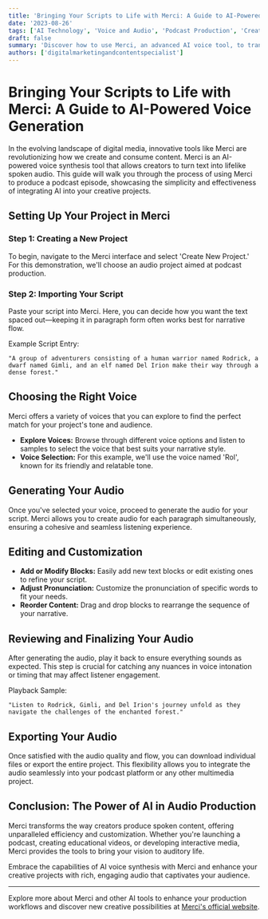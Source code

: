 ```yaml
---
title: 'Bringing Your Scripts to Life with Merci: A Guide to AI-Powered Voice Generation'
date: '2023-08-26'
tags: ['AI Technology', 'Voice and Audio', 'Podcast Production', 'Creative Design']
draft: false
summary: 'Discover how to use Merci, an advanced AI voice tool, to transform written scripts into engaging audio content for podcasts, videos, and more.'
authors: ['digitalmarketingandcontentspecialist']
---
```


# Bringing Your Scripts to Life with Merci: A Guide to AI-Powered Voice Generation

In the evolving landscape of digital media, innovative tools like Merci are revolutionizing how we create and consume content. Merci is an AI-powered voice synthesis tool that allows creators to turn text into lifelike spoken audio. This guide will walk you through the process of using Merci to produce a podcast episode, showcasing the simplicity and effectiveness of integrating AI into your creative projects.

## Setting Up Your Project in Merci

### Step 1: Creating a New Project

To begin, navigate to the Merci interface and select 'Create New Project.' For this demonstration, we'll choose an audio project aimed at podcast production.

### Step 2: Importing Your Script

Paste your script into Merci. Here, you can decide how you want the text spaced out—keeping it in paragraph form often works best for narrative flow.

Example Script Entry:

```plaintext
"A group of adventurers consisting of a human warrior named Rodrick, a dwarf named Gimli, and an elf named Del Irion make their way through a dense forest."
```

## Choosing the Right Voice

Merci offers a variety of voices that you can explore to find the perfect match for your project's tone and audience.

- **Explore Voices:** Browse through different voice options and listen to samples to select the voice that best suits your narrative style.
- **Voice Selection:** For this example, we'll use the voice named 'Rol', known for its friendly and relatable tone.

## Generating Your Audio

Once you've selected your voice, proceed to generate the audio for your script. Merci allows you to create audio for each paragraph simultaneously, ensuring a cohesive and seamless listening experience.

## Editing and Customization

- **Add or Modify Blocks:** Easily add new text blocks or edit existing ones to refine your script.
- **Adjust Pronunciation:** Customize the pronunciation of specific words to fit your needs.
- **Reorder Content:** Drag and drop blocks to rearrange the sequence of your narrative.

## Reviewing and Finalizing Your Audio

After generating the audio, play it back to ensure everything sounds as expected. This step is crucial for catching any nuances in voice intonation or timing that may affect listener engagement.

Playback Sample:

```plainText
"Listen to Rodrick, Gimli, and Del Irion's journey unfold as they navigate the challenges of the enchanted forest."
```

## Exporting Your Audio

Once satisfied with the audio quality and flow, you can download individual files or export the entire project. This flexibility allows you to integrate the audio seamlessly into your podcast platform or any other multimedia project.

## Conclusion: The Power of AI in Audio Production

Merci transforms the way creators produce spoken content, offering unparalleled efficiency and customization. Whether you're launching a podcast, creating educational videos, or developing interactive media, Merci provides the tools to bring your vision to auditory life.

Embrace the capabilities of AI voice synthesis with Merci and enhance your creative projects with rich, engaging audio that captivates your audience.

---

Explore more about Merci and other AI tools to enhance your production workflows and discover new creative possibilities at [Merci's official website](https://www.example-merci.com/).
